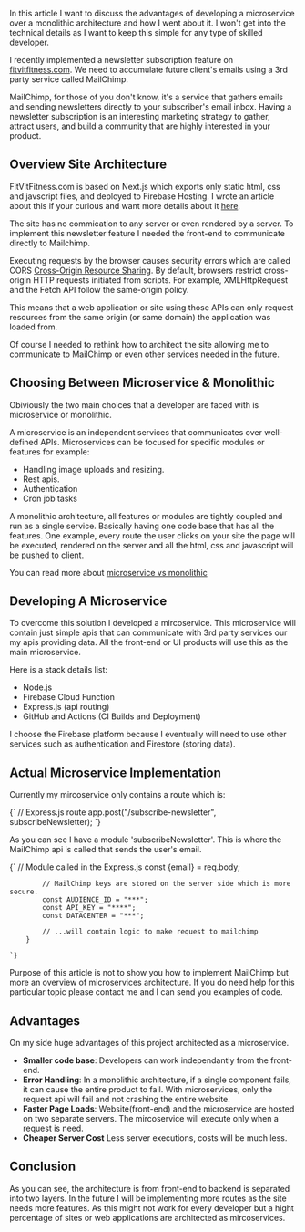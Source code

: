 
In this article I want to discuss the advantages of developing a microservice over a monolithic architecture and how I went about it. 
I won't get into the technical details as I want to keep this simple for any type of skilled developer.

I recently implemented a newsletter subscription feature on [fitvitfitness.com](https://www.fitvitfitness.com). We need to accumulate future client's emails using a 3rd party service 
called MailChimp. 

MailChimp, for those of you don't know, it's a service that gathers emails and sending newsletters directly to your subscriber's email inbox. 
Having a newsletter subscription is an interesting marketing strategy to gather, attract users, and build a community that are highly interested in your product.

## Overview Site Architecture

FitVitFitness.com is based on Next.js which exports only static html, css and javscript files, and deployed to Firebase Hosting. 
I wrote an article about this if your curious and want more details about it [here](https://jgsolutions.ca/posts/fitvitfitness-portfolio/).

The site has no commication to any server or even rendered by a server. To implement this newsletter feature I needed the front-end to 
communicate directly to Mailchimp. 

Executing requests by the browser causes security errors which are called 
CORS [Cross-Origin Resource Sharing](https://developer.mozilla.org/en-US/docs/Web/HTTP/CORS). By default, browsers restrict cross-origin
HTTP requests initiated from scripts. For example, XMLHttpRequest and the Fetch API follow the same-origin policy. 

This means that a web application or site using those APIs can only request resources from the same origin (or same domain)
the application was loaded from.

Of course I needed to rethink how to architect the site allowing me to communicate to MailChimp or even other services needed in the future. 

## Choosing Between Microservice & Monolithic

Obiviously the two main choices that a developer are faced with is microservice or monolithic.

A microservice is an independent services that communicates over well-defined APIs. Microservices can be focused for specific modules or features for example:

- Handling image uploads and resizing.
- Rest apis.
- Authentication
- Cron job tasks

A monolithic architecture, all features or modules are tightly coupled and run as a single service. Basically having one code
base that has all the features. One example, every route the user clicks on your site the page will 
be executed, rendered on the server and all the html, css and javascript will be pushed to client.

You can read more about [microservice vs  monolithic](https://aws.amazon.com/microservices/)

## Developing A Microservice

To overcome this solution I developed a mircoservice. This microservice will contain just simple apis that can communicate with 3rd party services our my
apis providing data. All the front-end or UI products will use this as the main microservice.

Here is a stack details list:

- Node.js
- Firebase Cloud Function
- Express.js (api routing)
- GitHub and Actions (CI Builds and Deployment)

I choose the Firebase platform because I eventually will need to use other services such as 
authentication and Firestore (storing data).

## Actual Microservice Implementation

Currently my mircoservice only contains a route which is:

<SyntaxHighlighter language="javascript">
    {`
        // Express.js route
        app.post("/subscribe-newsletter", subscribeNewsletter);
    `}
</SyntaxHighlighter>

As you can see I have a module 'subscribeNewsletter'. This is where the MailChimp api is called that sends the user's email.

<SyntaxHighlighter language="javascript">
    {`
        // Module called in the Express.js
            const {email} = req.body;

            // MailChimp keys are stored on the server side which is more secure.
            const AUDIENCE_ID = "***";
            const API_KEY = "****";
            const DATACENTER = "***";

            // ...will contain logic to make request to mailchimp
        }
           
    `}
</SyntaxHighlighter>

Purpose of this article is not to show you how to implement MailChimp but more an overview of microservices architecture.
If you do need help for this particular topic please contact me and I can send you examples of code.

## Advantages

On my side huge advantages of this project architected as a microservice.

- **Smaller code base**: Developers can work independantly from the front-end.
- **Error Handling**: In a monolithic architecture, if a single component fails, it can cause the entire product to fail. With microservices, only the request api will fail and not crashing the entire website.
- **Faster Page Loads**: Website(front-end) and the microservice are hosted on two separate servers. The mircoservice will execute only when a request is need.
- **Cheaper Server Cost** Less server executions, costs will be much less.

## Conclusion

As you can see, the architecture is from front-end to backend is separated into two layers. 
In the future I will be implementing more routes as the site needs more features. As this might not work 
for every developer but a hight percentage of sites or web applications are architected as mircoservices.


